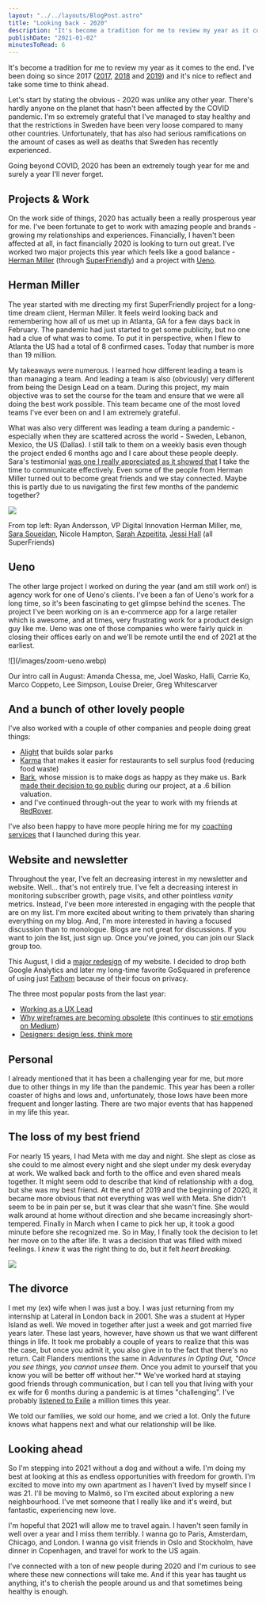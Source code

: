 ```yaml
---
layout: "../../layouts/BlogPost.astro"
title: "Looking back - 2020"
description: "It's become a tradition for me to review my year as it comes to the end. I've been doing so since 2017 (2017, 2018 and 2019) and it's nice to reflect and take some time to think ahead.\n\n\nLet's start by stating the obvious - 2020 was unlike any other year. There's hardly anyone on the planet that hasn't been affected by the COVID pandemic. I'm so extremely grateful that I've managed to stay healthy and that the restrictions in Sweden have been very loose compared to many other countries. Unfortun"
publishDate: "2021-01-02"
minutesToRead: 6
---
```


<p>It's become a tradition for me to review my year as it comes to the end. I've been doing so since 2017 (<a href="https://www.antonsten.com/2017">2017</a>, <a href="https://www.antonsten.com/2018">2018</a> and <a href="https://www.antonsten.com/2019">2019</a>) and it's nice to reflect and take some time to think ahead.</p>
<p>Let's start by stating the obvious - 2020 was unlike any other year. There's hardly anyone on the planet that hasn't been affected by the COVID pandemic. I'm so extremely grateful that I've managed to stay healthy and that the restrictions in Sweden have been very loose compared to many other countries. Unfortunately, that has also had serious ramifications on the amount of cases as well as deaths that Sweden has recently experienced.</p>
<p>Going beyond COVID, 2020 has been an extremely tough year for me and surely a year I'll never forget.</p>
<h2 id="projects-work">Projects &amp; Work</h2>
<p>On the work side of things, 2020 has actually been a really prosperous year for me. I've been fortunate to get to work with amazing people and brands - growing my relationships and experiences. Financially, I haven't been affected at all, in fact financially 2020 is looking to turn out great. I've worked two major projects this year which feels like a good balance - <a href="https://www.hermanmiller.com/?ref=antonsten.com">Herman Miller</a> (through <a href="https://superfriendlydesign.systems/?ref=antonsten.com">SuperFriendly</a>) and a project with <a href="https://ueno.co/?ref=antonsten.com">Ueno</a>.</p>
<h2 id="herman-miller">Herman Miller</h2>
<p>The year started with me directing my first SuperFriendly project for a long-time dream client, Herman Miller. It feels weird looking back and remembering how all of us met up in Atlanta, GA for a few days back in February. The pandemic had just started to get some publicity, but no one had a clue of what was to come. To put it in perspective, when I flew to Atlanta the US had a total of 8 confirmed cases. Today that number is more than 19 million.</p>
<p>My takeaways were numerous. I learned how different leading a team is than managing a team. And leading a team is also (obviously) very different from being the Design Lead on a team. During this project, my main objective was to set the course for the team and ensure that we were all doing the best work possible. This team became one of the most loved teams I've ever been on and I am extremely grateful.</p>
<p>What was also very different was leading a team during a pandemic - especially when they are scattered across the world - Sweden, Lebanon, Mexico, the US (Dallas). I still talk to them on a weekly basis even though the project ended 6 months ago and I care about these people deeply. Sara's testimonial <a href="https://www.antonsten.com/testimonials/">was one I really appreciated as it showed that</a> I take the time to communicate effectively. Even some of the people from Herman Miller turned out to become great friends and we stay connected. Maybe this is partly due to us navigating the first few months of the pandemic together?</p>

![](/images/2024/09/2020.webp)
<p>From top left: Ryan Andersson, VP Digital Innovation Herman Miller, me, <a href="https://www.sarasoueidan.com/?ref=antonsten.com">Sara Soueidan</a>, Nicole Hampton, <a href="https://www.sarahazpeitia.com/?ref=antonsten.com">Sarah Azpeitita</a>, <a href="https://twitter.com/jessiofhall/?ref=antonsten.com">Jessi Hall</a> (all SuperFriends)</p>
<h2 id="ueno">Ueno</h2>
<p>The other large project I worked on during the year (and am still work on!) is agency work for one of Ueno's clients. I've been a fan of Ueno's work for a long time, so it's been fascinating to get glimpse behind the scenes. The project I've been working on is an e-commerce app for a large retailer which is awesome, and at times, very frustrating work for a product design guy like me. Ueno was one of those companies who were fairly quick in closing their offices early on and we'll be remote until the end of 2021 at the earliest.</p>
<p>
![](/images/zoom-ueno.webp)
</p>
<p>Our intro call in August: Amanda Chessa, me, Joel Wasko, Halli, Carrie Ko, Marco Coppeto, Lee Simpson, Louise Dreier, Greg Whitescarver</p>
<h2 id="and-a-bunch-of-other-lovely-people">And a bunch of other lovely people</h2>
<p>I've also worked with a couple of other companies and people doing great things:</p>
<ul>
<li><a href="https://www.alight-energy.com/?ref=antonsten.com">Alight</a> that builds solar parks</li>
<li><a href="https://karma.life/?ref=antonsten.com">Karma</a> that makes it easier for restaurants to sell surplus food (reducing food waste)</li>
<li><a href="https://www.barkbox.com/?ref=antonsten.com">Bark</a>, whose mission is to make dogs as happy as they make us. Bark <a href="https://www.wsj.com/articles/barkbox-to-be-acquired-in-1-6-billion-deal-11608174012?mod=searchresults_pos3&page=1&ref=antonsten.com">made their decision to go public</a> during our project, at a .6 billion valuation.</li>
<li>and I've continued through-out the year to work with my friends at <a href="https://www.redroverk12.com/?ref=antonsten.com">RedRover</a>.</li>
</ul>
<p>I've also been happy to have more people hiring me for my <a href="https://www.antonsten.com/coaching">coaching services</a> that I launched during this year.</p>
<h2 id="website-and-newsletter">Website and newsletter</h2>
<p>Throughout the year, I've felt an decreasing interest in my newsletter and website. Well... that's not entirely true. I've felt a decreasing interest in monitoring subscriber growth, page visits, and other pointless <em>vanity</em> metrics. Instead, I've been more interested in engaging with the people that are on my list. I'm more excited about writing to them privately than sharing everything on my blog. And, I'm more interested in having a focused discussion than to monologue. Blogs are not great for discussions. If you want to join the list, just sign up. Once you've joined, you can join our Slack group too.</p>
<p>This August, I did a <a href="https://twitter.com/antonsten/status/1290625467297468416?s=20&ref=antonsten.com">major redesign</a> of my website. I decided to drop both Google Analytics and later my long-time favorite GoSquared in preference of using just <a href="https://usefathom.com/ref/ZTSEBE?ref=antonsten.com">Fathom</a> because of their focus on privacy.</p>
<p>The three most popular posts from the last year:</p>
<ul>
<li><a href="https://www.antonsten.com/uxlead/">Working as a UX Lead</a></li>
<li><a href="https://www.antonsten.com/wireframes/">Why wireframes are becoming obsolete</a> (this continues to <a href="https://medium.com/swlh/why-wireframes-are-becoming-obsolete-f603e987797d?ref=antonsten.com">stir emotions on Medium</a>)</li>
<li><a href="https://www.antonsten.com/design-less/">Designers: design less, think more</a></li>
</ul>
<h2 id="personal">Personal</h2>
<p>I already mentioned that it has been a challenging year for me, but more due to other things in my life than the pandemic. This year has been a roller coaster of highs and lows and, unfortunately, those lows have been more frequent and longer lasting. There are two major events that has happened in my life this year.</p>
<h2 id="the-loss-of-my-best-friend">The loss of my best friend</h2>
<p>For nearly 15 years, I had Meta with me day and night. She slept as close as she could to me almost every night and she slept under my desk everyday at work. We walked back and forth to the office and even shared meals together. It might seem odd to describe that kind of relationship with a dog, but she was my best friend. At the end of 2019 and the beginning of 2020, it became more obvious that not everything was well with Meta. She didn't seem to be in pain per se, but it was clear that she wasn't fine. She would walk around at home without direction and she became increasingly short-tempered. Finally in March when I came to pick her up, it took a good minute before she recognized me. So in May, I finally took the decision to let her move on to the after life. It was a decision that was filled with mixed feelings. I <em>knew</em> it was the right thing to do, but it felt <em>heart breaking.</em></p>

![](https://www.antonsten.com/content/images/2024/09/antonmeta.jpg)
<h2 id="the-divorce">The divorce</h2>
<p>I met my (ex) wife when I was just a boy. I was just returning from my internship at Lateral in London back in 2001. She was a student at Hyper Island as well. We moved in together after just a week and got married five years later. These last years, however, have shown us that we want different things in life. It took me probably a couple of years to realize that this was the case, but once you admit it, you also give in to the fact that there's no return. Cait Flanders mentions the same in <em>Adventures in Opting Out, "Once you see things, you cannot unsee them.</em> Once you admit to yourself that you know you will be better off without her."* We've worked hard at staying good friends through communication, but I can tell you that living with your ex wife for 6 months during a pandemic is at times "challenging". I've probably <a href="https://open.spotify.com/track/4pvb0WLRcMtbPGmtejJJ6y?si=A1nO7tq0Q5mOPD4KqvnxVw&ref=antonsten.com">listened to Exile</a> a million times this year.</p>
<p>We told our families, we sold our home, and we cried a lot. Only the future knows what happens next and what our relationship will be like.</p>
<h2 id="looking-ahead">Looking ahead</h2>
<p>So I'm stepping into 2021 without a dog and without a wife. I'm doing my best at looking at this as endless opportunities with freedom for growth. I'm excited to move into my own apartment as I haven't lived by myself since I was 21. I'll be moving to Malmö, so I'm excited about exploring a new neighbourhood. I've met someone that I really like and it's weird, but fantastic, experiencing new love.</p>
<p>I'm hopeful that 2021 will allow me to travel again. I haven't seen family in well over a year and I miss them terribly. I wanna go to Paris, Amsterdam, Chicago, and London. I wanna go visit friends in Oslo and Stockholm, have dinner in Copenhagen, and travel for work to the US again.</p>
<p>I've connected with a ton of new people during 2020 and I'm curious to see where these new connections will take me. And if this year has taught us anything, it's to cherish the people around us and that sometimes being healthy is enough.</p>